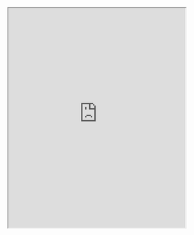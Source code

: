 <Bleed full>
  <p align="center">
  <iframe
    src="https://www.programiz.com/python-programming/online-compiler/"
    width="80%"
    height="500px"
    title="SWR-States"
    
  ></iframe>
  </p>
</Bleed>